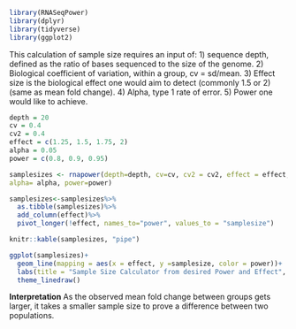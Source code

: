 ```r
library(RNASeqPower)
library(dplyr)
library(tidyverse)
library(ggplot2)
```

This calculation of sample size requires an input of:
1) sequence depth, defined as the ratio of bases sequenced to the size of the genome.
2) Biological coefficient of variation, within a group, cv = sd/mean.
3) Effect size is the biological effect one would aim to detect (commonly 1.5 or 2)(same as mean fold change).
4) Alpha, type 1 rate of error.
5) Power one would like to achieve.


```r
depth = 20
cv = 0.4
cv2 = 0.4
effect = c(1.25, 1.5, 1.75, 2)
alpha = 0.05
power = c(0.8, 0.9, 0.95)
```


```r
samplesizes <- rnapower(depth=depth, cv=cv, cv2 = cv2, effect = effect,
alpha= alpha, power=power)

samplesizes<-samplesizes%>%
  as.tibble(samplesizes)%>%
  add_column(effect)%>%
  pivot_longer(!effect, names_to="power", values_to = "samplesize")

knitr::kable(samplesizes, "pipe")
```

```r
ggplot(samplesizes)+
  geom_line(mapping = aes(x = effect, y =samplesize, color = power))+
  labs(title = "Sample Size Calculator from desired Power and Effect", x = "Effect (Mean Fold Change)", y = "Sample Size", color = "Desired Power")+
  theme_linedraw()
```

**Interpretation** As the observed mean fold change between groups gets larger, it takes a smaller sample size to prove a difference between two populations.














